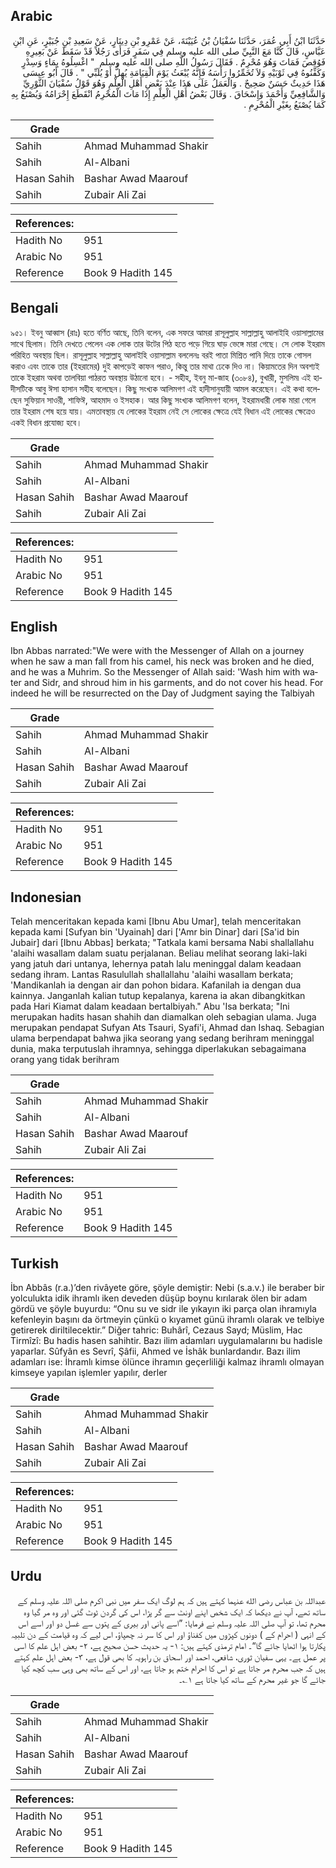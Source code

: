 ## Arabic


<div dir="rtl" lang="ar" style={{fontSize:'larger',backgroundColor:'#f8f9fa',padding:20}}>
حَدَّثَنَا ابْنُ أَبِي عُمَرَ، حَدَّثَنَا سُفْيَانُ بْنُ عُيَيْنَةَ، عَنْ عَمْرِو بْنِ دِينَارٍ، عَنْ سَعِيدِ بْنِ جُبَيْرٍ، عَنِ ابْنِ عَبَّاسٍ، قَالَ كُنَّا مَعَ النَّبِيِّ صلى الله عليه وسلم فِي سَفَرٍ فَرَأَى رَجُلاً قَدْ سَقَطَ عَنْ بَعِيرِهِ فَوُقِصَ فَمَاتَ وَهُوَ مُحْرِمٌ ‏.‏ فَقَالَ رَسُولُ اللَّهِ صلى الله عليه وسلم ‏ "‏ اغْسِلُوهُ بِمَاءٍ وَسِدْرٍ وَكَفِّنُوهُ فِي ثَوْبَيْهِ وَلاَ تُخَمِّرُوا رَأْسَهُ فَإِنَّهُ يُبْعَثُ يَوْمَ الْقِيَامَةِ يُهِلُّ أَوْ يُلَبِّي ‏"‏ ‏.‏ قَالَ أَبُو عِيسَى هَذَا حَدِيثٌ حَسَنٌ صَحِيحٌ ‏.‏ وَالْعَمَلُ عَلَى هَذَا عِنْدَ بَعْضِ أَهْلِ الْعِلْمِ وَهُوَ قَوْلُ سُفْيَانَ الثَّوْرِيِّ وَالشَّافِعِيِّ وَأَحْمَدَ وَإِسْحَاقَ ‏.‏ وَقَالَ بَعْضُ أَهْلِ الْعِلْمِ إِذَا مَاتَ الْمُحْرِمُ انْقَطَعَ إِحْرَامُهُ وَيُصْنَعُ بِهِ كَمَا يُصْنَعُ بِغَيْرِ الْمُحْرِمِ ‏.‏
</div>
<div style={{backgroundColor:'#f8f9fa',padding:20, marginBottom: 10}}><table> <thead> <tr> <th>Grade</th> <th></th> </tr> </thead> <tbody> <tr><td>Sahih</td><td>Ahmad Muhammad Shakir</td></tr><tr><td>Sahih</td><td>Al-Albani</td></tr><tr><td>Hasan Sahih</td><td>Bashar Awad Maarouf</td></tr><tr><td>Sahih</td><td>Zubair Ali Zai</td></tr></tbody></table><table> <thead> <tr> <th>References:</th> <th></th> </tr> </thead> <tbody><tr><td>Hadith No</td><td>951</td></tr><tr><td>Arabic No</td><td>951</td></tr><tr><td>Reference</td><td>Book 9 Hadith 145</td></tr></tbody></table></div>

## Bengali


<div dir="ltr" lang="bn" style={{fontSize:'larger',backgroundColor:'#f8f9fa',padding:20}}>
৯৫১। ইবনু আব্বাস (রাঃ) হতে বর্ণিত আছে, তিনি বলেন, এক সফরে আমরা রাসূলুল্লাহ সাল্লাল্লাহু আলাইহি ওয়াসাল্লামের সাথে ছিলাম। তিনি দেখতে পেলেন এক লোক তার উটের পিঠ হতে পড়ে গিয়ে ঘাড় ভেঙ্গে মারা গেছে। সে লোক ইহরাম পরিহিত অবস্থায় ছিল। রাসূলুল্লাহ সাল্লাল্লাহু আলাইহি ওয়াসাল্লাম বললেনঃ বরই পাতা মিশ্রিত পানি দিয়ে তাকে গোসল করাও এবং তাকে তার (ইহরামের) দুই কাপড়েই কাফন পরাও, কিন্তু তার মাথা ঢেকে দিও না। কিয়ামতের দিন অবশ্যই তাকে ইহরাম অথবা তালবিয়া পাঠরত অবস্থায় উঠানো হবে। - সহীহ, ইবনু মা-জাহ (৩০৮৪), বুখারী, মুসলিম৷ এই হাদীসটিকে আবু ঈসা হাসান সহীহ বলেছেন। কিছু সংখ্যক আলিমগণ এই হাদীসানুযায়ী আমল করেছেন। এই কথা বলেছেন সুফিয়ান সাওরী, শাফিঈ, আহমাদ ও ইসহাক। আর কিছু সংখ্যক আলিমগণ বলেন, ইহরামধারী লোক মারা গেলে তার ইহরাম শেষ হয়ে যায়। এমতাবস্থায় যে লোকের ইহরাম নেই সে লোকের ক্ষেত্রে যেই বিধান এই লোকের ক্ষেত্রেও একই বিধান প্রযোজ্য হবে।
</div>
<div style={{backgroundColor:'#f8f9fa',padding:20, marginBottom: 10}}><table> <thead> <tr> <th>Grade</th> <th></th> </tr> </thead> <tbody> <tr><td>Sahih</td><td>Ahmad Muhammad Shakir</td></tr><tr><td>Sahih</td><td>Al-Albani</td></tr><tr><td>Hasan Sahih</td><td>Bashar Awad Maarouf</td></tr><tr><td>Sahih</td><td>Zubair Ali Zai</td></tr></tbody></table><table> <thead> <tr> <th>References:</th> <th></th> </tr> </thead> <tbody><tr><td>Hadith No</td><td>951</td></tr><tr><td>Arabic No</td><td>951</td></tr><tr><td>Reference</td><td>Book 9 Hadith 145</td></tr></tbody></table></div>

## English


<div dir="ltr" lang="en" style={{fontSize:'larger',backgroundColor:'#f8f9fa',padding:20}}>
Ibn Abbas narrated:"We were with the Messenger of Allah on a journey when he saw a man fall from his camel, his neck was broken and he died, and he was a Muhrim. So the Messenger of Allah said: 'Wash him with water and Sidr, and shroud him in his garments, and do not cover his head. For indeed he will be resurrected on the Day of Judgment saying the Talbiyah
</div>
<div style={{backgroundColor:'#f8f9fa',padding:20, marginBottom: 10}}><table> <thead> <tr> <th>Grade</th> <th></th> </tr> </thead> <tbody> <tr><td>Sahih</td><td>Ahmad Muhammad Shakir</td></tr><tr><td>Sahih</td><td>Al-Albani</td></tr><tr><td>Hasan Sahih</td><td>Bashar Awad Maarouf</td></tr><tr><td>Sahih</td><td>Zubair Ali Zai</td></tr></tbody></table><table> <thead> <tr> <th>References:</th> <th></th> </tr> </thead> <tbody><tr><td>Hadith No</td><td>951</td></tr><tr><td>Arabic No</td><td>951</td></tr><tr><td>Reference</td><td>Book 9 Hadith 145</td></tr></tbody></table></div>

## Indonesian


<div dir="ltr" lang="id" style={{fontSize:'larger',backgroundColor:'#f8f9fa',padding:20}}>
Telah menceritakan kepada kami [Ibnu Abu Umar], telah menceritakan kepada kami [Sufyan bin 'Uyainah] dari ['Amr bin Dinar] dari [Sa'id bin Jubair] dari [Ibnu Abbas] berkata; "Tatkala kami bersama Nabi shallallahu 'alaihi wasallam dalam suatu perjalanan. Beliau melihat seorang laki-laki yang jatuh dari untanya, lehernya patah lalu meninggal dalam keadaan sedang ihram. Lantas Rasulullah shallallahu 'alaihi wasallam berkata; 'Mandikanlah ia dengan air dan pohon bidara. Kafanilah ia dengan dua kainnya. Janganlah kalian tutup kepalanya, karena ia akan dibangkitkan pada Hari Kiamat dalam keadaan bertalbiyah." Abu 'Isa berkata; "Ini merupakan hadits hasan shahih dan diamalkan oleh sebagian ulama. Juga merupakan pendapat Sufyan Ats Tsauri, Syafi'i, Ahmad dan Ishaq. Sebagian ulama berpendapat bahwa jika seorang yang sedang berihram meninggal dunia, maka terputuslah ihramnya, sehingga diperlakukan sebagaimana orang yang tidak berihram
</div>
<div style={{backgroundColor:'#f8f9fa',padding:20, marginBottom: 10}}><table> <thead> <tr> <th>Grade</th> <th></th> </tr> </thead> <tbody> <tr><td>Sahih</td><td>Ahmad Muhammad Shakir</td></tr><tr><td>Sahih</td><td>Al-Albani</td></tr><tr><td>Hasan Sahih</td><td>Bashar Awad Maarouf</td></tr><tr><td>Sahih</td><td>Zubair Ali Zai</td></tr></tbody></table><table> <thead> <tr> <th>References:</th> <th></th> </tr> </thead> <tbody><tr><td>Hadith No</td><td>951</td></tr><tr><td>Arabic No</td><td>951</td></tr><tr><td>Reference</td><td>Book 9 Hadith 145</td></tr></tbody></table></div>

## Turkish


<div dir="ltr" lang="tr" style={{fontSize:'larger',backgroundColor:'#f8f9fa',padding:20}}>
İbn Abbâs (r.a.)’den rivâyete göre, şöyle demiştir: Nebi (s.a.v.) ile beraber bir yolculukta idik ihramlı iken deveden düşüp boynu kırılarak ölen bir adam gördü ve şöyle buyurdu: “Onu su ve sidr ile yıkayın iki parça olan ihramıyla kefenleyin başını da örtmeyin çünkü o kıyamet günü ihramlı olarak ve telbiye getirerek diriltilecektir.” Diğer tahric: Buhârî, Cezaus Sayd; Müslim, Hac Tirmîzî: Bu hadis hasen sahihtir. Bazı ilim adamları uygulamalarını bu hadisle yaparlar. Sûfyân es Sevrî, Şâfii, Ahmed ve İshâk bunlardandır. Bazı ilim adamları ise: İhramlı kimse ölünce ihramın geçerliliği kalmaz ihramlı olmayan kimseye yapılan işlemler yapılır, derler
</div>
<div style={{backgroundColor:'#f8f9fa',padding:20, marginBottom: 10}}><table> <thead> <tr> <th>Grade</th> <th></th> </tr> </thead> <tbody> <tr><td>Sahih</td><td>Ahmad Muhammad Shakir</td></tr><tr><td>Sahih</td><td>Al-Albani</td></tr><tr><td>Hasan Sahih</td><td>Bashar Awad Maarouf</td></tr><tr><td>Sahih</td><td>Zubair Ali Zai</td></tr></tbody></table><table> <thead> <tr> <th>References:</th> <th></th> </tr> </thead> <tbody><tr><td>Hadith No</td><td>951</td></tr><tr><td>Arabic No</td><td>951</td></tr><tr><td>Reference</td><td>Book 9 Hadith 145</td></tr></tbody></table></div>

## Urdu


<div dir="rtl" lang="ur" style={{fontSize:'larger',backgroundColor:'#f8f9fa',padding:20}}>
عبداللہ بن عباس رضی الله عنہما کہتے ہیں کہ ہم لوگ ایک سفر میں نبی اکرم صلی اللہ علیہ وسلم کے ساتھ تھے، آپ نے دیکھا کہ ایک شخص اپنے اونٹ سے گر پڑا، اس کی گردن ٹوٹ گئی اور وہ مر گیا وہ محرم تھا، تو آپ صلی اللہ علیہ وسلم نے فرمایا: ”اسے پانی اور بیری کے پتوں سے غسل دو اور اسے اس کے انہی ( احرام کے ) دونوں کپڑوں میں کفناؤ اور اس کا سر نہ چھپاؤ، اس لیے کہ وہ قیامت کے دن تلبیہ پکارتا ہوا اٹھایا جائے گا“۔ امام ترمذی کہتے ہیں: ۱- یہ حدیث حسن صحیح ہے، ۲- بعض اہل علم کا اسی پر عمل ہے۔ یہی سفیان ثوری، شافعی، احمد اور اسحاق بن راہویہ کا بھی قول ہے، ۳- بعض اہل علم کہتے ہیں کہ جب محرم مر جاتا ہے تو اس کا احرام ختم ہو جاتا ہے، اور اس کے ساتھ بھی وہی سب کچھ کیا جائے گا جو غیر محرم کے ساتھ کیا جاتا ہے ۱؎۔
</div>
<div style={{backgroundColor:'#f8f9fa',padding:20, marginBottom: 10}}><table> <thead> <tr> <th>Grade</th> <th></th> </tr> </thead> <tbody> <tr><td>Sahih</td><td>Ahmad Muhammad Shakir</td></tr><tr><td>Sahih</td><td>Al-Albani</td></tr><tr><td>Hasan Sahih</td><td>Bashar Awad Maarouf</td></tr><tr><td>Sahih</td><td>Zubair Ali Zai</td></tr></tbody></table><table> <thead> <tr> <th>References:</th> <th></th> </tr> </thead> <tbody><tr><td>Hadith No</td><td>951</td></tr><tr><td>Arabic No</td><td>951</td></tr><tr><td>Reference</td><td>Book 9 Hadith 145</td></tr></tbody></table></div>